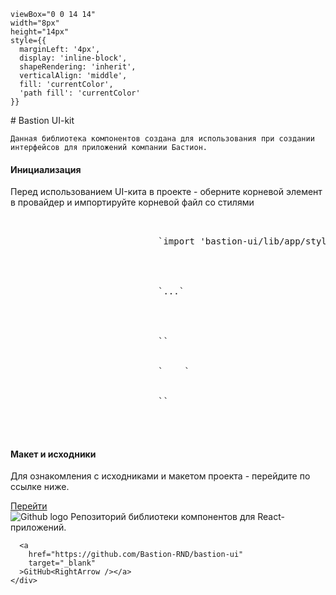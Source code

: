 

    viewBox="0 0 14 14" 
    width="8px" 
    height="14px" 
    style={{ 
      marginLeft: '4px',
      display: 'inline-block',
      shapeRendering: 'inherit',
      verticalAlign: 'middle',
      fill: 'currentColor',
      'path fill': 'currentColor'
    }}
>
  <path d="m11.1 7.35-5.5 5.5a.5.5 0 0 1-.7-.7L10.04 7 4.9 1.85a.5.5 0 1 1 .7-.7l5.5 5.5c.2.2.2.5 0 .7Z" />
</svg>

<Meta title="Bastion UI-kit" />

<div className="sb-container">
  <div className='sb-section-title'>
    # Bastion UI-kit

    Данная библиотека компонентов создана для использования при создании интерфейсов для приложений компании Бастион.
  </div>
  <div className="sb-section">
      <div className="sb-section-item">
      <h4 className="sb-section-item-heading">Инициализация</h4>
      <div data-radix-scroll-area-content="" style={{ minWidth: 'fit-content' }}>
          <p>Перед использованием UI-кита в проекте - оберните корневой элемент в провайдер и импортируйте корневой файл со стилями</p>
           <pre style={{ backgroundColor: 'rgba(0, 0, 0, .85)', padding: '20px' }}>
                        <div style={{ whiteSpace: 'pre' }}>
                            <span>`import 'bastion-ui/lib/app/styles/bastion-ui.scss';`</span>
                            <br/>
                            <br/>
                            <span>`...`</span>
                            <br/>
                            <br/>
                            <span>`<BastUiProvider>`</span>
                            <br/>
                            <span className="code-contrast">`    <App />`</span>
                            <br/>
                            <span>`</BastUiProvider>`</span>
                        </div>
                    </pre>
      </div>
   </div>
   </div>
    <div className="sb-section">
    <div className="sb-section-item">
      <h4 className="sb-section-item-heading">Макет и исходники</h4>
      <p className="sb-section-item-paragraph">Для ознакомления с исходниками и макетом проекта - перейдите по ссылке ниже.</p>
      <a
        href="https://www.figma.com/design/DgJiIMNyqxCfDfRpnamPCl/Bastion-UI-Kit?node-id=165-20552&t=6b7zQmNr81EZ1sYl-0"
        target="_blank"
      >Перейти<RightArrow /></a>
    </div>
  </div>
</div>

<div className="sb-section sb-socials">
    <div className="sb-section-item">
      <img src={Github} alt="Github logo" className="sb-explore-image"/>
      Репозиторий библиотеки компонентов для React-приложений.

      <a
        href="https://github.com/Bastion-RND/bastion-ui"
        target="_blank"
      >GitHub<RightArrow /></a>
    </div>
</div>

<style>
  {`
  code {
    background-color: inherit !important;
    color: #FFFFB6 !important;
  }

  .code-contrast {
    code {
        color: #A8FF60 !important;
    }
  }

  .sb-container {
    margin-bottom: 48px;
  }

  .sb-section {
    width: 100%;
    display: flex;
    flex-direction: row;
    gap: 20px;
  }

  img {
    object-fit: cover;
  }

  .sb-section-title {
    margin-bottom: 32px;
  }

  .sb-section a:not(h1 a, h2 a, h3 a) {
    font-size: 14px;
  }

  .sb-section-item, .sb-grid-item {
    flex: 1;
    display: flex;
    flex-direction: column;
  }

  .sb-section-item-heading {
    padding-top: 20px !important;
    padding-bottom: 5px !important;
    margin: 0 !important;
  }
  .sb-section-item-paragraph {
    margin: 0;
    padding-bottom: 10px;
  }

  .sb-chevron {
    margin-left: 5px;
  }

  .sb-features-grid {
    display: grid;
    grid-template-columns: repeat(2, 1fr);
    grid-gap: 32px 20px;
  }

  .sb-socials {
    display: grid;
    grid-template-columns: repeat(4, 1fr);
  }

  .sb-socials p {
    margin-bottom: 10px;
  }

  .sb-explore-image {
    max-height: 32px;
    align-self: flex-start;
  }

  .sb-addon {
    width: 100%;
    display: flex;
    align-items: center;
    position: relative;
    background-color: #EEF3F8;
    border-radius: 5px;
    border: 1px solid rgba(0, 0, 0, 0.05);
    background: #EEF3F8;
    height: 180px;
    margin-bottom: 48px;
    overflow: hidden;
  }

  .sb-addon-text {
    padding-left: 48px;
    max-width: 240px;
  }

  .sb-addon-text h4 {
    padding-top: 0px;
  }

  .sb-addon-img {
    position: absolute;
    left: 345px;
    top: 0;
    height: 100%;
    width: 200%;
    overflow: hidden;
  }

  .sb-addon-img img {
    width: 650px;
    transform: rotate(-15deg);
    margin-left: 40px;
    margin-top: -72px;
    box-shadow: 0 0 1px rgba(255, 255, 255, 0);
    backface-visibility: hidden;
  }

  @media screen and (max-width: 800px) {
    .sb-addon-img {
      left: 300px;
    }
  }

  @media screen and (max-width: 600px) {
    .sb-section {
      flex-direction: column;
    }

    .sb-features-grid {
      grid-template-columns: repeat(1, 1fr);
    }

    .sb-socials {
      grid-template-columns: repeat(2, 1fr);
    }

    .sb-addon {
      height: 280px;
      align-items: flex-start;
      padding-top: 32px;
      overflow: hidden;
    }

    .sb-addon-text {
      padding-left: 24px;
    }

    .sb-addon-img {
      right: 0;
      left: 0;
      top: 130px;
      bottom: 0;
      overflow: hidden;
      height: auto;
      width: 124%;
    }

    .sb-addon-img img {
      width: 1200px;
      transform: rotate(-12deg);
      margin-left: 0;
      margin-top: 48px;
      margin-bottom: -40px;
      margin-left: -24px;
    }
  }
  `}
</style>

